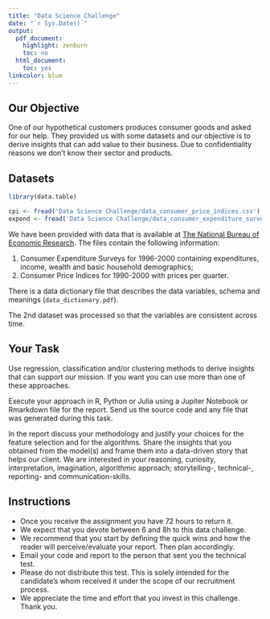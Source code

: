 ```yaml
---
title: "Data Science Challenge"
date: "`r Sys.Date()`"
output:
  pdf_document:
    highlight: zenburn
    toc: no
  html_document:
    toc: yes
linkcolor: blue
---
```


## Our Objective

One of our hypothetical customers produces consumer goods and asked for
our help. They provided us with some datasets and our objective is to derive
insights that can add value to their business. Due to confidentiality
reasons we don't know their sector and products.

## Datasets

```r
library(data.table)

cpi <- fread('Data Science Challenge/data_consumer_price_indices.csv')
expend <- fread('Data Science Challenge/data_consumer_expenditure_survey.csv')
```

We have been provided with data that is available at
[The National Bureau of Economic Research](www.nber.org). The files
contain the following information:

1. Consumer Expenditure Surveys for 1996-2000 containing expenditures, income,
wealth and basic household demographics;
2. Consumer Price Indices for 1990-2000 with prices per quarter.

There is a data dictionary file that describes the data variables,
schema and meanings (`data_dictionary.pdf`).

The 2nd dataset was processed so that the variables are consistent across time.

## Your Task

Use regression, classification and/or clustering methods to derive insights
that can support our mission. If you want you can use more than one of these
approaches.

Execute your approach in R, Python or Julia using a Jupiter Notebook or
Rmarkdown file for the report. Send us the source code and any file that
was generated during this task.

In the report discuss your methodology and justify your choices for the feature
selection and for the algorithms. Share the insights that you obtained from the
model(s) and frame them into a data-driven story that helps our client.
We are interested in your reasoning, curiosity, interpretation, imagination,
algorithmic approach; storytelling-, technical-, reporting- and communication-skills.

## Instructions

- Once you receive the assignment you have 72 hours to return it.
- We expect that you devote between 6 and 8h to this data challenge.
- We recommend that you start by defining the quick wins and how the reader
will perceive/evaluate your report. Then plan accordingly.
- Email your code and report to the person that sent you the technical test. 
- Please do not distribute this test. This is solely intended for the
candidate's whom received it under the scope of our recruitment process.
- We appreciate the time and effort that you invest in this challenge. Thank you.
